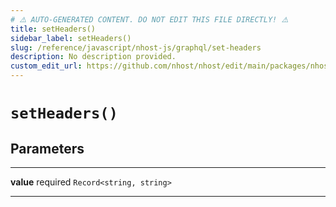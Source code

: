 ```yaml
---
# ⚠️ AUTO-GENERATED CONTENT. DO NOT EDIT THIS FILE DIRECTLY! ⚠️
title: setHeaders()
sidebar_label: setHeaders()
slug: /reference/javascript/nhost-js/graphql/set-headers
description: No description provided.
custom_edit_url: https://github.com/nhost/nhost/edit/main/packages/nhost-js/src/clients/graphql.ts#L112
---
```


# `setHeaders()`

## Parameters

---

**<span className="parameter-name">value</span>** <span className="optional-status">required</span> `Record<string, string>`

---
